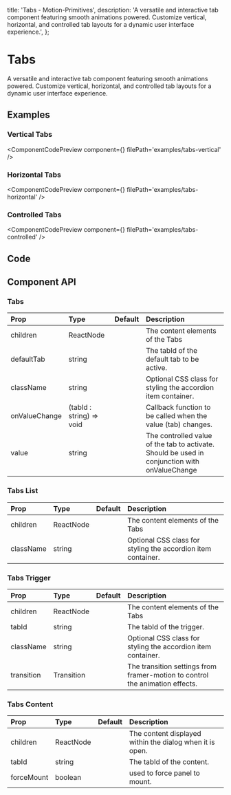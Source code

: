   title: 'Tabs - Motion-Primitives',
  description:
    'A versatile and interactive tab component featuring smooth animations powered. Customize vertical, horizontal, and controlled tab layouts for a dynamic user interface experience.',
};


# Tabs

A versatile and interactive tab component featuring smooth animations powered. Customize vertical, horizontal, and controlled tab layouts for a dynamic user interface experience.

## Examples

### Vertical Tabs

<ComponentCodePreview
  component={<TabsVertical />}
  filePath='examples/tabs-vertical'
/>

### Horizontal Tabs

<ComponentCodePreview
  component={<TabsHorizontal />}
  filePath='examples/tabs-horizontal'
/>

### Controlled Tabs

<ComponentCodePreview
  component={<TabsControlled />}
  filePath='examples/tabs-controlled'
/>

## Code

<CodeBlock filePath='components/core/tabs.tsx' />

## Component API

### Tabs

| Prop          | Type                     | Default | Description                                                                                   |
| :------------ | :----------------------- | :------ | :-------------------------------------------------------------------------------------------- |
| children      | ReactNode                |         | The content elements of the Tabs                                                              |
| defaultTab    | string                   |         | The tabId of the default tab to be active.                                                    |
| className     | string                   |         | Optional CSS class for styling the accordion item container.                                  |
| onValueChange | (tabId : string) => void |         | Callback function to be called when the value (tab) changes.                                  |
| value         | string                   |         | The controlled value of the tab to activate. Should be used in conjunction with onValueChange |

### Tabs List

| Prop      | Type      | Default | Description                                                  |
| :-------- | :-------- | :------ | :----------------------------------------------------------- |
| children  | ReactNode |         | The content elements of the Tabs                             |
| className | string    |         | Optional CSS class for styling the accordion item container. |

### Tabs Trigger

| Prop       | Type       | Default | Description                                                                  |
| :--------- | :--------- | :------ | :--------------------------------------------------------------------------- |
| children   | ReactNode  |         | The content elements of the Tabs                                             |
| tabId      | string     |         | The tabId of the trigger.                                                    |
| className  | string     |         | Optional CSS class for styling the accordion item container.                 |
| transition | Transition |         | The transition settings from framer-motion to control the animation effects. |

### Tabs Content

| Prop       | Type      | Default | Description                                              |
| :--------- | :-------- | :------ | :------------------------------------------------------- |
| children   | ReactNode |         | The content displayed within the dialog when it is open. |
| tabId      | string    |         | The tabId of the content.                                |
| forceMount | boolean   |         | used to force panel to mount.                            |
